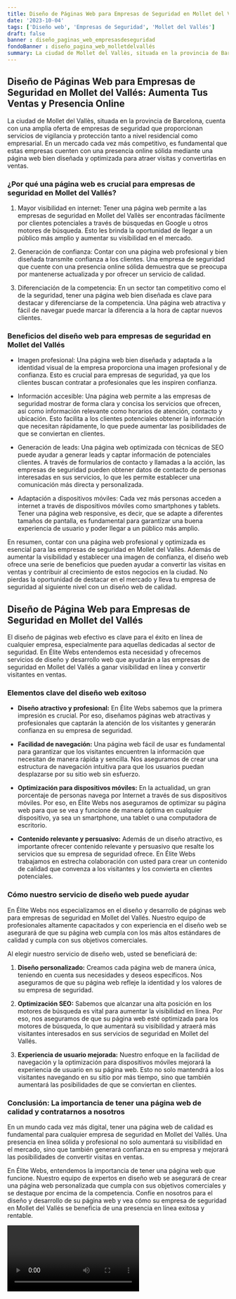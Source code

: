 ```yaml
---
title: Diseño de Páginas Web para Empresas de Seguridad en Mollet del Vallés
date: '2023-10-04'
tags: ['Diseño web', 'Empresas de Seguridad', 'Mollet del Vallés']
draft: false
banner : diseño_paginas_web_empresasdeseguridad
fondoBanner : diseño_pagina_web_molletdelvallés
summary: La ciudad de Mollet del Vallès, situada en la provincia de Barcelona, cuenta con una amplia oferta de empresas de seguridad que proporcionan servicios de vigilancia y protección tanto a nivel residencial como empresarial. En un mercado cada vez más competitivo, es fundamental que estas empresas cuenten con una presencia online sólida mediante una página web bien diseñada y optimizada para atraer visitas y convertirlas en ventas. 
---
```


## Diseño de Páginas Web para Empresas de Seguridad en Mollet del Vallés: Aumenta Tus Ventas y Presencia Online

La ciudad de Mollet del Vallès, situada en la provincia de Barcelona, cuenta con una amplia oferta de empresas de seguridad que proporcionan servicios de vigilancia y protección tanto a nivel residencial como empresarial. En un mercado cada vez más competitivo, es fundamental que estas empresas cuenten con una presencia online sólida mediante una página web bien diseñada y optimizada para atraer visitas y convertirlas en ventas. 

### ¿Por qué una página web es crucial para empresas de seguridad en Mollet del Vallés?

1. Mayor visibilidad en internet: Tener una página web permite a las empresas de seguridad en Mollet del Vallès ser encontradas fácilmente por clientes potenciales a través de búsquedas en Google u otros motores de búsqueda. Esto les brinda la oportunidad de llegar a un público más amplio y aumentar su visibilidad en el mercado.

2. Generación de confianza: Contar con una página web profesional y bien diseñada transmite confianza a los clientes. Una empresa de seguridad que cuente con una presencia online sólida demuestra que se preocupa por mantenerse actualizada y por ofrecer un servicio de calidad.

3. Diferenciación de la competencia: En un sector tan competitivo como el de la seguridad, tener una página web bien diseñada es clave para destacar y diferenciarse de la competencia. Una página web atractiva y fácil de navegar puede marcar la diferencia a la hora de captar nuevos clientes.

### Beneficios del diseño web para empresas de seguridad en Mollet del Vallés

- Imagen profesional: Una página web bien diseñada y adaptada a la identidad visual de la empresa proporciona una imagen profesional y de confianza. Esto es crucial para empresas de seguridad, ya que los clientes buscan contratar a profesionales que les inspiren confianza.

- Información accesible: Una página web permite a las empresas de seguridad mostrar de forma clara y concisa los servicios que ofrecen, así como información relevante como horarios de atención, contacto y ubicación. Esto facilita a los clientes potenciales obtener la información que necesitan rápidamente, lo que puede aumentar las posibilidades de que se conviertan en clientes.

- Generación de leads: Una página web optimizada con técnicas de SEO puede ayudar a generar leads y captar información de potenciales clientes. A través de formularios de contacto y llamadas a la acción, las empresas de seguridad pueden obtener datos de contacto de personas interesadas en sus servicios, lo que les permite establecer una comunicación más directa y personalizada.

- Adaptación a dispositivos móviles: Cada vez más personas acceden a internet a través de dispositivos móviles como smartphones y tablets. Tener una página web responsive, es decir, que se adapte a diferentes tamaños de pantalla, es fundamental para garantizar una buena experiencia de usuario y poder llegar a un público más amplio.

En resumen, contar con una página web profesional y optimizada es esencial para las empresas de seguridad en Mollet del Vallès. Además de aumentar la visibilidad y establecer una imagen de confianza, el diseño web ofrece una serie de beneficios que pueden ayudar a convertir las visitas en ventas y contribuir al crecimiento de estos negocios en la ciudad. No pierdas la oportunidad de destacar en el mercado y lleva tu empresa de seguridad al siguiente nivel con un diseño web de calidad.

<GifSeo />

<Cta />

## Diseño de Página Web para Empresas de Seguridad en Mollet del Vallés

El diseño de páginas web efectivo es clave para el éxito en línea de cualquier empresa, especialmente para aquellas dedicadas al sector de seguridad. En Élite Webs entendemos esta necesidad y ofrecemos servicios de diseño y desarrollo web que ayudarán a las empresas de seguridad en Mollet del Vallés a ganar visibilidad en línea y convertir visitantes en ventas.

### Elementos clave del diseño web exitoso

- **Diseño atractivo y profesional:** En Élite Webs sabemos que la primera impresión es crucial. Por eso, diseñamos páginas web atractivas y profesionales que captarán la atención de los visitantes y generarán confianza en su empresa de seguridad.

- **Facilidad de navegación:** Una página web fácil de usar es fundamental para garantizar que los visitantes encuentren la información que necesitan de manera rápida y sencilla. Nos aseguramos de crear una estructura de navegación intuitiva para que los usuarios puedan desplazarse por su sitio web sin esfuerzo.

- **Optimización para dispositivos móviles:** En la actualidad, un gran porcentaje de personas navega por Internet a través de sus dispositivos móviles. Por eso, en Élite Webs nos aseguramos de optimizar su página web para que se vea y funcione de manera óptima en cualquier dispositivo, ya sea un smartphone, una tablet o una computadora de escritorio.

- **Contenido relevante y persuasivo:** Además de un diseño atractivo, es importante ofrecer contenido relevante y persuasivo que resalte los servicios que su empresa de seguridad ofrece. En Élite Webs trabajamos en estrecha colaboración con usted para crear un contenido de calidad que convenza a los visitantes y los convierta en clientes potenciales.

### Cómo nuestro servicio de diseño web puede ayudar

En Élite Webs nos especializamos en el diseño y desarrollo de páginas web para empresas de seguridad en Mollet del Vallés. Nuestro equipo de profesionales altamente capacitados y con experiencia en el diseño web se asegurará de que su página web cumpla con los más altos estándares de calidad y cumpla con sus objetivos comerciales.

Al elegir nuestro servicio de diseño web, usted se beneficiará de:

1. **Diseño personalizado:** Creamos cada página web de manera única, teniendo en cuenta sus necesidades y deseos específicos. Nos aseguramos de que su página web refleje la identidad y los valores de su empresa de seguridad.

2. **Optimización SEO:** Sabemos que alcanzar una alta posición en los motores de búsqueda es vital para aumentar la visibilidad en línea. Por eso, nos aseguramos de que su página web esté optimizada para los motores de búsqueda, lo que aumentará su visibilidad y atraerá más visitantes interesados en sus servicios de seguridad en Mollet del Vallés.

3. **Experiencia de usuario mejorada:** Nuestro enfoque en la facilidad de navegación y la optimización para dispositivos móviles mejorará la experiencia de usuario en su página web. Esto no solo mantendrá a los visitantes navegando en su sitio por más tiempo, sino que también aumentará las posibilidades de que se conviertan en clientes.

### Conclusión: La importancia de tener una página web de calidad y contratarnos a nosotros

En un mundo cada vez más digital, tener una página web de calidad es fundamental para cualquier empresa de seguridad en Mollet del Vallés. Una presencia en línea sólida y profesional no solo aumentará su visibilidad en el mercado, sino que también generará confianza en su empresa y mejorará las posibilidades de convertir visitas en ventas.

En Élite Webs, entendemos la importancia de tener una página web que funcione. Nuestro equipo de expertos en diseño web se asegurará de crear una página web personalizada que cumpla con sus objetivos comerciales y se destaque por encima de la competencia. Confíe en nosotros para el diseño y desarrollo de su página web y vea cómo su empresa de seguridad en Mollet del Vallés se beneficia de una presencia en línea exitosa y rentable.

<Video />

<CtaBot job='Empresas de Seguridad' city='Mollet del Vallés'/>

<Gmaps query='Mollet del Vallés+españa+maps' />